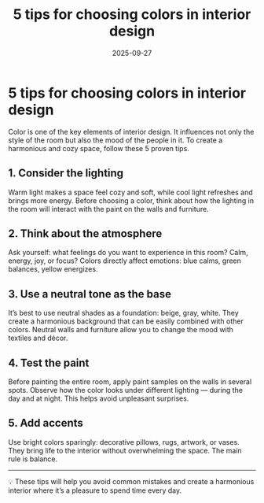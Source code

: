 ﻿---
title: "5 tips for choosing colors in interior design"
description: "Interior design color tips: practical advice for choosing the right colors at home — lighting, atmosphere, neutral tones, testing paint, and adding accents."
date: 2025-09-27
tags: ["interior design", "tips", "color", "home", "decor"]
cover: "/images/five-interior-tips/five-interior-tips.png"
---



# 5 tips for choosing colors in interior design

Color is one of the key elements of interior design. It influences not only the style of the room but also the mood of the people in it. To create a harmonious and cozy space, follow these 5 proven tips.

## 1. Consider the lighting

Warm light makes a space feel cozy and soft, while cool light refreshes and brings more energy. Before choosing a color, think about how the lighting in the room will interact with the paint on the walls and furniture.

## 2. Think about the atmosphere

Ask yourself: what feelings do you want to experience in this room? Calm, energy, joy, or focus? Colors directly affect emotions: blue calms, green balances, yellow energizes.

## 3. Use a neutral tone as the base

It’s best to use neutral shades as a foundation: beige, gray, white. They create a harmonious background that can be easily combined with other colors. Neutral walls and furniture allow you to change the mood with textiles and décor.

## 4. Test the paint

Before painting the entire room, apply paint samples on the walls in several spots. Observe how the color looks under different lighting — during the day and at night. This helps avoid unpleasant surprises.

## 5. Add accents

Use bright colors sparingly: decorative pillows, rugs, artwork, or vases. They bring life to the interior without overwhelming the space. The main rule is balance.

---

💡 These tips will help you avoid common mistakes and create a harmonious interior where it’s a pleasure to spend time every day.
